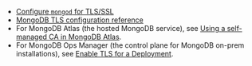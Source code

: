 - [Configure `mongod` for TLS/SSL](https://docs.mongodb.com/manual/tutorial/configure-ssl/)
- [MongoDB TLS configuration reference](https://docs.mongodb.com/manual/reference/configuration-options/#net.tls-options)
- For MongoDB Atlas (the hosted MongoDB service), see [Using a self-managed CA in MongoDB Atlas](https://docs.atlas.mongodb.com/security-self-managed-x509/).
- For MongoDB Ops Manager (the control plane for MongoDB on-prem installations), see [Enable TLS for a Deployment](https://docs.opsmanager.mongodb.com/current/tutorial/enable-ssl-for-a-deployment/index.html).
